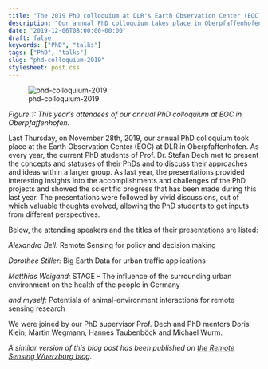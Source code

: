 ```yaml
---
title: "The 2019 PhD colloquium at DLR's Earth Observation Center (EOC) in Oberpfaffenhofen"
description: "Our annual PhD colloquium takes place in Oberpfaffenhofen every year."
date: "2019-12-06T08:00:00-00:00"
draft: false
keywords: ["PhD", "talks"]
tags: ["PhD", "talks"]
slug: "phd-colloquium-2019"
stylesheet: post.css
---
```


![phd-colloquium-2019](/img/phd-colloquium-2019.jpg)
<figcaption>*Figure 1: This year's attendees of our annual PhD colloquium at EOC in Oberpfaffenhofen.*</figcaption>

Last Thursday, on November 28th, 2019, our annual PhD colloquium took place at the Earth Observation Center (EOC) at DLR in Oberpfaffenhofen. As every year, the current PhD students of Prof. Dr. Stefan Dech met to present the concepts and statuses of their PhDs and to discuss their approaches and ideas within a larger group. As last year, the presentations provided interesting insights into the accomplishments and challenges of the PhD projects and showed the scientific progress that has been made during this last year. The presentations were followed by vivid discussions, out of which valuable thoughts evolved, allowing the PhD students to get inputs from different perspectives.

Below, the attending speakers and the titles of their presentations are listed:

*Alexandra Bell:*
Remote Sensing for policy and decision making

*Dorothee Stiller:*
Big Earth Data for urban traffic applications

*Matthias Weigand:*
STAGE – The influence of the surrounding urban environment on the health of the people in Germany

*and myself:*
Potentials of animal-environment interactions for remote sensing research

We were joined by our PhD supervisor Prof. Dech and PhD mentors Doris Klein, Martin Wegmann, Hannes Taubenböck and Michael Wurm.

*A similar version of this blog post has been published on [the Remote Sensing Wuerzburg blog](http://remote-sensing.org/phd-colloquium-2019-at-the-earth-observation-center-eoc-at-dlr-in-oberpfaffenhofen/).*

